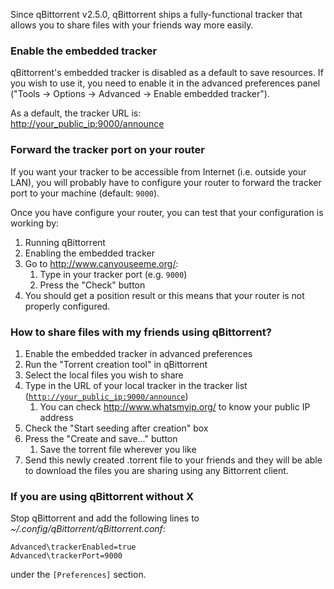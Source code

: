 Since qBittorrent v2.5.0, qBittorrent ships a fully-functional tracker that allows you to share files with your friends way more easily.

=== Enable the embedded tracker ===
qBittorrent's embedded tracker is disabled as a default to save resources. If you wish to use it, you need to enable it in the advanced preferences panel  ("Tools -> Options -> Advanced -> Enable embedded tracker").

As a default, the tracker URL is:<br />
 http://your_public_ip:9000/announce

=== Forward the tracker port on your router ===
If you want your tracker to be accessible from Internet (i.e. outside your LAN), you will probably have to configure your router to forward the tracker port to your machine (default: <code>9000</code>).

Once you have configure your router, you can test that your configuration is working by:
# Running qBittorrent
# Enabling the embedded tracker
# Go to [[http://www.canyouseeme.org/]]:
## Type in your tracker port (e.g. <code>9000</code>)
## Press the "Check" button
# You should get a position result or this means that your router is not properly configured.

=== How to share files with my friends using qBittorrent? ===

# Enable the embedded tracker in advanced preferences
# Run the "Torrent creation tool" in qBittorrent
# Select the local files you wish to share
# Type in the URL of your local tracker in the tracker list (<code>http://your_public_ip:9000/announce</code>)
## You can check [[http://www.whatsmyip.org/]] to know your public IP address
# Check the "Start seeding after creation" box
# Press the "Create and save..." button
## Save the torrent file wherever you like
# Send this newly created .torrent file to your friends and they will be able to download the files you are sharing using any Bittorrent client.

=== If you are using qBittorrent without X ===
Stop qBittorrent and add the following lines to ''~/.config/qBittorrent/qBittorrent.conf'':
 Advanced\trackerEnabled=true
 Advanced\trackerPort=9000
under the <code>[Preferences]</code> section.
